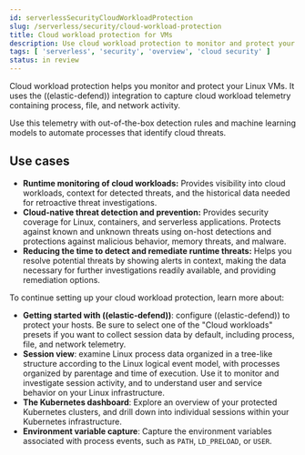 ```yaml
---
id: serverlessSecurityCloudWorkloadProtection
slug: /serverless/security/cloud-workload-protection
title: Cloud workload protection for VMs
description: Use cloud workload protection to monitor and protect your Linux VMs.
tags: [ 'serverless', 'security', 'overview', 'cloud security' ]
status: in review
---
```



<InReview />


<div id="cloud-workload-protection"></div>

Cloud workload protection helps you monitor and protect your Linux VMs. It uses the <DocLink id="serverlessSecurityInstallDefend">((elastic-defend))</DocLink> integration to capture cloud workload telemetry containing process, file, and network activity.

Use this telemetry with out-of-the-box detection rules and machine learning models to automate processes that identify cloud threats.

## Use cases

* **Runtime monitoring of cloud workloads:** Provides visibility into cloud workloads, context for detected threats, and the historical data needed for retroactive threat investigations.
* **Cloud-native threat detection and prevention:** Provides security coverage for Linux, containers, and serverless applications. Protects against known and unknown threats using on-host detections and protections against malicious behavior, memory threats, and malware.
* **Reducing the time to detect and remediate runtime threats:** Helps you resolve potential threats by showing alerts in context, making the data necessary for further investigations readily available, and providing remediation options.

To continue setting up your cloud workload protection, learn more about:

* <DocLink id="serverlessSecurityInstallDefend">**Getting started with ((elastic-defend))**</DocLink>: configure ((elastic-defend)) to protect your hosts. Be sure to select one of the "Cloud workloads" presets if you want to collect session data by default, including process, file, and network telemetry.
* <DocLink id="serverlessSecuritySessionView">**Session view**</DocLink>: examine Linux process data organized in a tree-like structure according to the Linux logical event model, with processes organized by parentage and time of execution. Use it to monitor and investigate session activity, and to understand user and service behavior on your Linux infrastructure.
* <DocLink id="serverlessSecurityCloudNatSecKubernetesDashboard">**The Kubernetes dashboard**</DocLink>: Explore an overview of your protected Kubernetes clusters, and drill down into individual sessions within your Kubernetes infrastructure.
* <DocLink id="serverlessSecurityEnvironmentVariableCapture">**Environment variable capture**</DocLink>: Capture the environment variables associated with process events, such as `PATH`, `LD_PRELOAD`, or `USER`.

